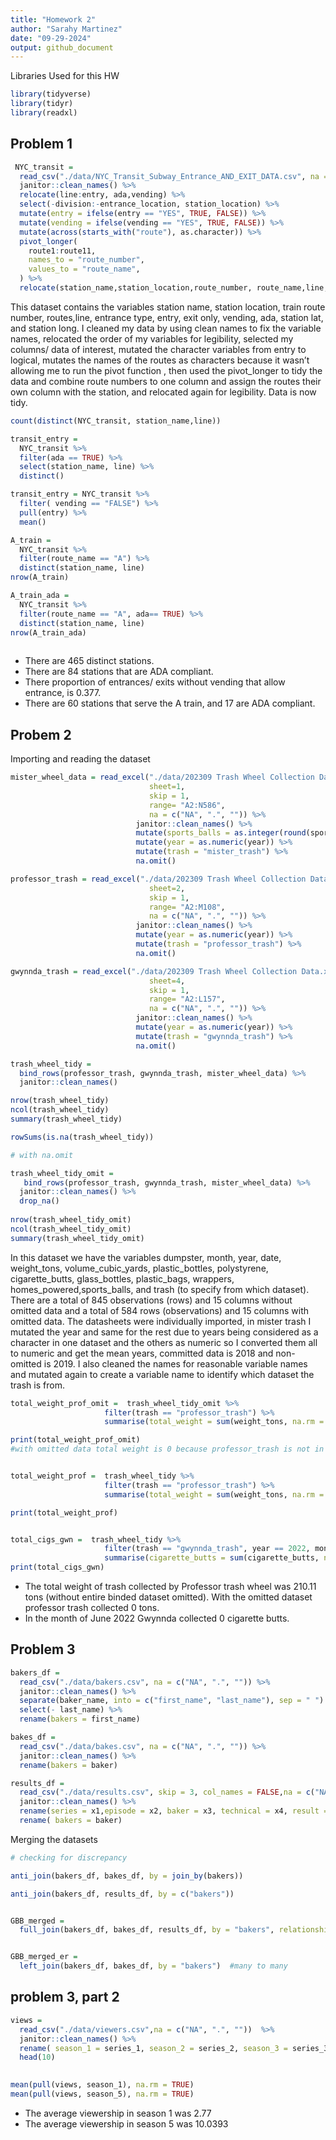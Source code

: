 ```yaml
---
title: "Homework 2"
author: "Sarahy Martinez"
date: "09-29-2024"
output: github_document
---
```


Libraries Used for this HW
```r
library(tidyverse)
library(tidyr)
library(readxl)
```

## Problem 1


```r
 NYC_transit =
  read_csv("./data/NYC_Transit_Subway_Entrance_AND_EXIT_DATA.csv", na = c("NA", ".", "")) %>% 
  janitor::clean_names() %>% 
  relocate(line:entry, ada,vending) %>% 
  select(-division:-entrance_location, station_location) %>% 
  mutate(entry = ifelse(entry == "YES", TRUE, FALSE)) %>% 
  mutate(vending = ifelse(vending == "YES", TRUE, FALSE)) %>% 
  mutate(across(starts_with("route"), as.character)) %>% 
  pivot_longer(
    route1:route11,
    names_to = "route_number",
    values_to = "route_name",
  ) %>% 
  relocate(station_name,station_location,route_number, route_name,line,entrance_type, entry, ada,vending)

```

This dataset contains the variables  station name, station location, train route number, routes,line, entrance type, entry, exit only, vending, ada, station lat, and station long. I cleaned my data by using clean names to fix the variable names, relocated the order of my variables for legibility, selected my columns/ data of interest, mutated the character variables from entry to logical, mutates the names of the routes as characters because it wasn't allowing me to run the pivot function , then used the pivot_longer to tidy the data and combine route numbers to one column  and assign the routes their own column with the station, and relocated again for legibility.  Data is now tidy.



```r
count(distinct(NYC_transit, station_name,line))

transit_entry = 
  NYC_transit %>% 
  filter(ada == TRUE) %>% 
  select(station_name, line) %>% 
  distinct()

transit_entry = NYC_transit %>% 
  filter( vending == "FALSE") %>% 
  pull(entry) %>% 
  mean()

A_train =
  NYC_transit %>% 
  filter(route_name == "A") %>% 
  distinct(station_name, line) 
nrow(A_train)

A_train_ada =
  NYC_transit %>% 
  filter(route_name == "A", ada== TRUE) %>% 
  distinct(station_name, line) 
nrow(A_train_ada)
 
```

* There are 465 distinct stations.
* There are 84 stations that are ADA compliant. 
* There proportion of entrances/ exits without vending that allow entrance, is  0.377. 
* There are 60 stations that serve the A train, and 17 are ADA compliant. 


## Probem 2


Importing and reading the dataset

```r

mister_wheel_data = read_excel("./data/202309 Trash Wheel Collection Data.xlsx", 
                               sheet=1,
                               skip = 1,
                               range= "A2:N586",
                               na = c("NA", ".", "")) %>% 
                            janitor::clean_names() %>% 
                            mutate(sports_balls = as.integer(round(sports_balls))) %>% 
                            mutate(year = as.numeric(year)) %>% 
                            mutate(trash = "mister_trash") %>% 
                            na.omit()
```




```r

professor_trash = read_excel("./data/202309 Trash Wheel Collection Data.xlsx", 
                               sheet=2,
                               skip = 1,
                               range= "A2:M108",
                               na = c("NA", ".", "")) %>% 
                            janitor::clean_names() %>% 
                            mutate(year = as.numeric(year)) %>% 
                            mutate(trash = "professor_trash") %>% 
                            na.omit()


```



```r

gwynnda_trash = read_excel("./data/202309 Trash Wheel Collection Data.xlsx", 
                               sheet=4,
                               skip = 1,
                               range= "A2:L157",
                               na = c("NA", ".", "")) %>% 
                            janitor::clean_names() %>% 
                            mutate(year = as.numeric(year)) %>% 
                            mutate(trash = "gwynnda_trash") %>% 
                            na.omit()


```


```r

trash_wheel_tidy = 
  bind_rows(professor_trash, gwynnda_trash, mister_wheel_data) %>% 
  janitor::clean_names() 

nrow(trash_wheel_tidy)
ncol(trash_wheel_tidy)
summary(trash_wheel_tidy)

rowSums(is.na(trash_wheel_tidy))

# with na.omit 

trash_wheel_tidy_omit =
   bind_rows(professor_trash, gwynnda_trash, mister_wheel_data) %>% 
  janitor::clean_names() %>% 
  drop_na()
  
nrow(trash_wheel_tidy_omit)
ncol(trash_wheel_tidy_omit)
summary(trash_wheel_tidy_omit)
```
In this dataset we have the variables dumpster, month, year, date, weight_tons, volume_cubic_yards, plastic_bottles, polystyrene, cigarette_butts, glass_bottles, plastic_bags, wrappers, homes_powered,sports_balls, and trash (to specify from which dataset). There are a total of 845 observations (rows) and 15 columns without omitted data and a total of 584 rows (observations) and  15 columns with omitted data. The datasheets were individually imported, in mister trash I mutated the year and same for the rest due to years being considered as a character in one dataset and the others as numeric so I converted them all to numeric and get the mean years, committed data is 2018 and non- omitted is 2019. I also cleaned the names for reasonable variable names and mutated again to create a variable name to identify which dataset the trash is from. 

```r

total_weight_prof_omit =  trash_wheel_tidy_omit %>% 
                     filter(trash == "professor_trash") %>% 
                     summarise(total_weight = sum(weight_tons, na.rm = TRUE))

print(total_weight_prof_omit)
#with omitted data total weight is 0 because professor_trash is not in this dataset with omitted data for removing info that does not have trash specific data.


total_weight_prof =  trash_wheel_tidy %>% 
                     filter(trash == "professor_trash") %>% 
                     summarise(total_weight = sum(weight_tons, na.rm = TRUE))

print(total_weight_prof)


total_cigs_gwn =  trash_wheel_tidy %>% 
                     filter(trash == "gwynnda_trash", year == 2022, month == "June") %>% 
                     summarise(cigarette_butts = sum(cigarette_butts, na.rm = TRUE))
print(total_cigs_gwn)

```


* The total weight of trash collected by Professor trash wheel was 210.11 tons (without entire binded dataset omitted). With the omitted dataset professor trash collected 0 tons.
* In the month of June 2022 Gwynnda collected 0 cigarette butts. 


## Problem 3


```r
bakers_df = 
  read_csv("./data/bakers.csv", na = c("NA", ".", "")) %>% 
  janitor::clean_names() %>% 
  separate(baker_name, into = c("first_name", "last_name"), sep = " ") %>% 
  select(- last_name) %>% 
  rename(bakers = first_name)
```



```r
bakes_df = 
  read_csv("./data/bakes.csv", na = c("NA", ".", "")) %>% 
  janitor::clean_names() %>% 
  rename(bakers = baker)
```


```r

results_df = 
  read_csv("./data/results.csv", skip = 3, col_names = FALSE,na = c("NA", ".", "")) %>% 
  janitor::clean_names() %>% 
  rename(series = x1,episode = x2, baker = x3, technical = x4, result = x5, ) %>% 
  rename( bakers = baker) 

```


Merging the datasets

```r

# checking for discrepancy 

anti_join(bakers_df, bakes_df, by = join_by(bakers))

anti_join(bakers_df, results_df, by = c("bakers"))


GBB_merged = 
  full_join(bakers_df, bakes_df, results_df, by = "bakers", relationship = "many-to-many")


GBB_merged_er = 
  left_join(bakers_df, bakes_df, by = "bakers")  #many to many

```



## problem 3, part 2 

```r
views = 
  read_csv("./data/viewers.csv",na = c("NA", ".", ""))  %>% 
  janitor::clean_names() %>% 
  rename( season_1 = series_1, season_2 = series_2, season_3 = series_3, season_4 = series_4, season_5 = series_5, season_6 = series_6, season_7 = series_7, season_8 = series_8, season_9 = series_9, season_10 = series_10) %>% 
  head(10)
 

mean(pull(views, season_1), na.rm = TRUE)
mean(pull(views, season_5), na.rm = TRUE)


```

* The average viewership in season 1 was 2.77 
* The average viewership in season 5 was 10.0393









